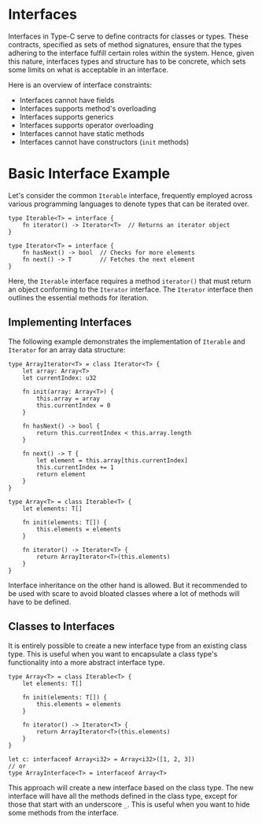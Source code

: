 # Interfaces

Interfaces in Type-C serve to define contracts for classes or types. These contracts, specified as sets of method signatures, ensure that the types adhering to the interface fulfill certain roles within the system.
Hence, given this nature, interfaces types and structure has to be concrete, which sets some limits on what is acceptable in an interface.

Here is an overview of interface constraints:
- Interfaces cannot have fields
- Interfaces supports method's overloading
- Interfaces supports generics
- Interfaces supports operator overloading
- Interfaces cannot have static methods
- Interfaces cannot have constructors (`init` methods)

# Basic Interface Example

Let's consider the common `Iterable` interface, frequently employed across various programming languages to denote types that can be iterated over.

```tc
type Iterable<T> = interface {
    fn iterator() -> Iterator<T>  // Returns an iterator object
}

type Iterator<T> = interface {
    fn hasNext() -> bool  // Checks for more elements
    fn next() -> T        // Fetches the next element
}
```

Here, the `Iterable` interface requires a method `iterator()` that must return an object conforming to the `Iterator` interface. The `Iterator` interface then outlines the essential methods for iteration.

## Implementing Interfaces

The following example demonstrates the implementation of `Iterable` and `Iterator` for an array data structure:

```tc
type ArrayIterator<T> = class Iterator<T> {
    let array: Array<T>
    let currentIndex: u32

    fn init(array: Array<T>) {
        this.array = array
        this.currentIndex = 0
    }

    fn hasNext() -> bool {
        return this.currentIndex < this.array.length
    }

    fn next() -> T {
        let element = this.array[this.currentIndex]
        this.currentIndex += 1
        return element
    }
}

type Array<T> = class Iterable<T> {
    let elements: T[]

    fn init(elements: T[]) {
        this.elements = elements
    }

    fn iterator() -> Iterator<T> {
        return ArrayIterator<T>(this.elements)
    }
}
```

Interface inheritance on the other hand is allowed. But it recommended to be used with scare to avoid bloated classes where a lot of methods will have to be defined.

## Classes to Interfaces
It is entirely possible to create a new interface type from an existing class type. This is useful when you want to encapsulate a class type's functionality into a more abstract interface type.

```tc
type Array<T> = class Iterable<T> {
    let elements: T[]

    fn init(elements: T[]) {
        this.elements = elements
    }

    fn iterator() -> Iterator<T> {
        return ArrayIterator<T>(this.elements)
    }
}

let c: interfaceof Array<i32> = Array<i32>([1, 2, 3])
// or
type ArrayInterface<T> = interfaceof Array<T>
```

This approach will create a new interface based on the class type. The new interface will have all the methods defined in the class type, except for those that start with an underscore `_`. This is useful when you want to hide some methods from the interface.
